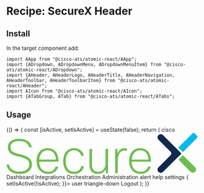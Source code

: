 

<Meta title="Recipes/SecureX Header" component={AHeader} />

# Recipe: SecureX Header

## Install

In the target component add:

```
import AApp from "@cisco-ats/atomic-react/AApp";
import {ADropdown, ADropdownMenu, ADropdownMenuItem} from "@cisco-ats/atomic-react/ADropdown";
import {AHeader, AHeaderLogo, AHeaderTitle, AHeaderNavigation, AHeaderToolbar, AHeaderToolbarItem} from "@cisco-ats/atomic-react/AHeader";
import AIcon from "@cisco-ats/atomic-react/AIcon";
import {ATabGroup, ATab} from "@cisco-ats/atomic-react/ATabs";
```

## Usage

<Preview>
  <Story name="usage-1">
  <YourComponent>
  {() => {
    const [isActive, setIsActive] = useState(false);
    return (
      <AApp style={{minHeight: 200}}>
        <AHeader>
          <AHeaderLogo href="#cisco">
            <AIcon>cisco</AIcon>
          </AHeaderLogo>
          <AHeaderTitle>
            <svg xmlns="http://www.w3.org/2000/svg" viewBox="0 0 393.9 84.7" style={{height:21}}>
              <path d="M387.1.7l6 6c.9.9.9 2.5 0 3.4l-29.5 29.5-9.4-9.4L383.7.7c1-.9 2.5-.9 3.4 0z" fill="#00bbea"/>
              <path d="M388.8 80.4a6.64 6.64 0 01-9.4 0l-24.9-25.2 9.2-9.1L388.8 71c2.6 2.5 2.6 6.8 0 9.4z" fill="#6dbe4f"/>
              <path d="M355.9 47.4l4.7-4.7-4.7-4.7-4.7-4.7-28.6-28.6a6.64 6.64 0 00-9.4 0 6.64 6.64 0 000 9.4l25 25c2 2 2 5.1 0 7.1l-25 25a6.64 6.64 0 000 9.4c2.6 2.6 6.8 2.6 9.4 0l33.3-33.2z" fill="#12284c"/>
              <path fill="#6dbd4e" d="M47.2 65.5c0-2.1-.3-4-1-5.6-.6-1.6-1.8-3.1-3.5-4.5-1.7-1.3-4.1-2.6-7-3.7-3-1.1-6.8-2.2-11.4-3.2-3.9-.8-7.2-1.8-9.9-3s-4.9-2.6-6.6-4.1C6.1 39.8 4.9 38 4.1 36 3.3 34 3 31.8 3 29.4c0-2.5.5-4.8 1.5-6.9 1-2.1 2.5-3.9 4.5-5.4 2-1.5 4.5-2.7 7.4-3.5 2.9-.8 6.4-1.3 10.2-1.3 3.4 0 6.5.4 9.5 1.2 2.9.8 5.5 1.9 7.8 3.4s4.1 3.3 5.6 5.5 2.5 4.6 3 7.3h-5.6c-.9-4-3.1-7.1-6.6-9.4C37 18.1 32.4 17 26.8 17c-6.3 0-11 1.1-13.9 3.4-3 2.3-4.5 5.2-4.5 8.7 0 1.9.3 3.5.8 5 .5 1.4 1.5 2.8 3 4 1.4 1.2 3.4 2.3 6 3.3s5.8 1.9 9.8 2.8c4.6 1.1 8.5 2.3 11.6 3.6 3.2 1.3 5.7 2.8 7.6 4.5 1.9 1.7 3.3 3.6 4.2 5.7.9 2.2 1.3 4.6 1.3 7.3s-.6 5.2-1.7 7.6c-1.1 2.3-2.8 4.4-4.9 6.2-2.2 1.8-4.9 3.1-8.1 4.1-3.2 1-6.9 1.5-11.1 1.5-3.6 0-6.9-.4-9.9-1.3-3-.8-5.7-2.1-8-3.7s-4.3-3.6-5.8-6S.6 68.6 0 65.5h5.6c.4 2.4 1.3 4.5 2.5 6.3 1.2 1.8 2.8 3.3 4.6 4.5 1.9 1.2 4 2.1 6.3 2.7 2.4.6 4.9.9 7.8.9 6.6 0 11.6-1.3 15.1-4 3.6-2.6 5.3-6.1 5.3-10.4zm59.5 4c-1.2 4.6-3.6 8.3-7.2 11-3.6 2.7-8.1 4.1-13.5 4.1-3.4 0-6.5-.6-9.4-1.7-2.9-1.2-5.4-2.9-7.5-5.1-2.1-2.2-3.8-5-5-8.3-1.2-3.3-1.8-7.1-1.8-11.4 0-4.3.6-8.1 1.7-11.4 1.1-3.3 2.7-6 4.8-8.3 2-2.2 4.5-4 7.2-5.1 2.8-1.2 5.8-1.7 9-1.7s6.2.5 8.9 1.6S99 36 101 38.3s3.6 5.2 4.7 8.7c1.1 3.5 1.7 7.6 1.7 12.4H67.6c.1 3.6.7 6.7 1.7 9.3 1 2.6 2.3 4.8 4 6.5 1.7 1.7 3.6 3 5.8 3.8 2.2.8 4.5 1.3 7 1.3 3.8 0 7-.9 9.7-2.8 2.7-1.9 4.5-4.5 5.5-7.9h5.4zM85 35.9c-4.6 0-8.5 1.6-11.7 4.9-3.2 3.2-5.1 8-5.6 14.3h34.5c-.2-3.2-.8-6-1.7-8.4-.9-2.4-2.2-4.4-3.7-6-1.5-1.6-3.3-2.8-5.3-3.6-2-.8-4.2-1.2-6.5-1.2zm74.7 32.6c-.4 2.3-1.1 4.5-2.3 6.5-1.1 2-2.6 3.7-4.4 5.2-1.8 1.4-3.9 2.6-6.2 3.4-2.4.8-4.9 1.2-7.7 1.2-3.1 0-6-.6-8.7-1.7-2.7-1.1-5.1-2.8-7-5-2-2.2-3.5-4.9-4.7-8.2-1.1-3.3-1.7-7-1.7-11.3 0-4.4.6-8.3 1.7-11.7 1.1-3.3 2.7-6.2 4.7-8.4 2-2.3 4.4-4 7.1-5.1 2.7-1.1 5.6-1.7 8.7-1.7 5.4 0 9.9 1.4 13.5 4.1 3.6 2.8 5.9 6.5 6.7 11.2h-5.6c-.6-3.3-2.2-6-4.8-8-2.6-2-5.7-3-9.6-3-2.4 0-4.7.5-6.8 1.4-2.1.9-3.9 2.3-5.4 4.2-1.5 1.9-2.7 4.2-3.6 7.1-.9 2.9-1.3 6.2-1.3 10.1 0 3.7.4 6.8 1.3 9.5s2.1 4.9 3.7 6.7c1.6 1.8 3.4 3.1 5.4 4 2 .9 4.2 1.3 6.5 1.3 3.9 0 7.2-1.1 9.9-3.2 2.7-2.2 4.4-5 5-8.5h5.6zm16.6-35.4V67c0 4.4 1.2 7.7 3.5 9.9s5.5 3.3 9.5 3.3c2.2 0 4.2-.4 6-1.3 1.8-.8 3.4-2 4.7-3.5 1.3-1.5 2.3-3.2 3.1-5.2.7-2 1.1-4.1 1.1-6.5V33.1h5.2v50.1h-4.2l-.7-8c-1.8 3.3-4.2 5.7-7.1 7.2-3 1.5-6 2.3-9.1 2.3-2.4 0-4.7-.4-6.8-1.1-2.1-.7-3.9-1.8-5.4-3.3-1.5-1.4-2.7-3.3-3.6-5.5-.9-2.2-1.3-4.8-1.3-7.8V33.1h5.1zm47.8 50.1V33.1h4.2l.8 9.6c1.3-3.9 3.2-6.7 5.7-8.4 2.4-1.8 5.2-2.7 8.3-2.7 1 0 2 .1 2.9.2.9.2 1.7.3 2.3.5v5.1c-.9-.3-1.8-.5-2.6-.6-.9-.2-1.8-.2-2.8-.2-1.9 0-3.6.4-5.2 1.3s-3 2.1-4.3 3.8c-1.2 1.6-2.2 3.6-2.9 6-.7 2.4-1.1 5.1-1.1 8.1v27.4h-5.3zm73.1-13.7c-1.2 4.6-3.6 8.3-7.2 11-3.6 2.7-8.1 4.1-13.5 4.1-3.4 0-6.5-.6-9.4-1.7-2.9-1.2-5.4-2.9-7.5-5.1-2.1-2.2-3.8-5-5-8.3-1.2-3.3-1.8-7.1-1.8-11.4 0-4.3.6-8.1 1.7-11.4 1.1-3.3 2.7-6 4.8-8.3 2-2.2 4.5-4 7.2-5.1 2.8-1.2 5.8-1.7 9-1.7s6.2.5 8.9 1.6 5.1 2.8 7.1 5.1 3.6 5.2 4.7 8.7c1.1 3.5 1.7 7.6 1.7 12.4H258c.1 3.6.7 6.7 1.7 9.3 1 2.6 2.3 4.8 4 6.5 1.7 1.7 3.6 3 5.8 3.8 2.2.8 4.5 1.3 7 1.3 3.8 0 7-.9 9.7-2.8 2.7-1.9 4.5-4.5 5.5-7.9h5.5zm-21.6-33.6c-4.6 0-8.5 1.6-11.7 4.9-3.2 3.2-5.1 8-5.6 14.3h34.5c-.2-3.2-.8-6-1.7-8.4-.9-2.4-2.2-4.4-3.7-6-1.5-1.6-3.3-2.8-5.3-3.6-2-.8-4.2-1.2-6.5-1.2z"/>
            </svg>
          </AHeaderTitle>
          <AHeaderNavigation>
            <ATabGroup tall>
              <ATab href="https://platform.int.iroh.site/orchestration">
                Dashboard
              </ATab>
              <ATab href="https://platform.int.iroh.site/settings/modules">
                Integrations
              </ATab>
              <ATab href="https://platform.int.iroh.site/orchestration" selected>
                Orchestration
              </ATab>
              <ATab href="https://platform.int.iroh.site/administration">
                Administration
              </ATab>
            </ATabGroup>
          </AHeaderNavigation>
          <AHeaderToolbar>
            <AHeaderToolbarItem>
              <AIcon>alert</AIcon>
            </AHeaderToolbarItem>
            <AHeaderToolbarItem>
              <AIcon>help</AIcon>
            </AHeaderToolbarItem>
            <AHeaderToolbarItem href="https://platform.int.iroh.site/settings">
              <AIcon>settings</AIcon>
            </AHeaderToolbarItem>
            <AHeaderToolbarItem>
              <ADropdown active={isActive}>
                <span onClick={e => { setIsActive(!isActive); }}>
                  <AIcon>user</AIcon>
                  <AIcon style={{width: 10}}>triangle-down</AIcon>
                </span>
                <ADropdownMenu style={{left: 'auto', right: 0}}>
                  <ADropdownMenuItem href="https://platform.int.iroh.site/logout">Logout</ADropdownMenuItem>
                </ADropdownMenu>
              </ADropdown>
            </AHeaderToolbarItem>
          </AHeaderToolbar>
        </AHeader>
      </AApp>
    );
  }}
  </YourComponent>
  </Story>
</Preview>

